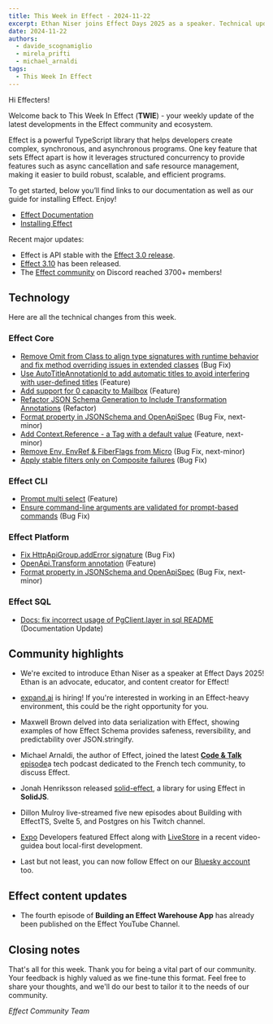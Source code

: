 ```yaml
---
title: This Week in Effect - 2024-11-22
excerpt: Ethan Niser joins Effect Days 2025 as a speaker. Technical updates, and more from the Effect ecosystem.
date: 2024-11-22
authors:
  - davide_scognamiglio
  - mirela_prifti
  - michael_arnaldi
tags:
  - This Week In Effect
---
```



Hi Effecters!

Welcome back to This Week In Effect (**TWIE**) - your weekly update of the latest developments in the Effect community and ecosystem.

Effect is a powerful TypeScript library that helps developers create complex, synchronous, and asynchronous programs. One key feature that sets Effect apart is how it leverages structured concurrency to provide features such as async cancellation and safe resource management, making it easier to build robust, scalable, and efficient programs.

To get started, below you’ll find links to our documentation as well as our guide for installing Effect. Enjoy!

- [Effect Documentation](/docs/getting-started/introduction/)
- [Installing Effect](/docs/getting-started/installation/)

Recent major updates:

- Effect is API stable with the [Effect 3.0 release](https://effect.website/blog/effect-3.0).
- [Effect 3.10](https://effect.website/blog/effect-3.10) has been released.
- The [Effect community](https://discord.gg/effect-ts) on Discord reached 3700+ members!

## Technology

Here are all the technical changes from this week.

### Effect Core
- [Remove Omit from Class to align type signatures with runtime behavior and fix method overriding issues in extended classes](https://github.com/Effect-TS/effect/pull/3959) (Bug Fix)
- [Use AutoTitleAnnotationId to add automatic titles to avoid interfering with user-defined titles](https://github.com/Effect-TS/effect/pull/3918) (Feature)
- [Add support for 0 capacity to Mailbox](https://github.com/Effect-TS/effect/pull/3972) (Feature)
- [Refactor JSON Schema Generation to Include Transformation Annotations](https://github.com/Effect-TS/effect/pull/3971) (Refactor)
- [Format property in JSONSchema and OpenApiSpec](https://github.com/Effect-TS/effect/pull/3945) (Bug Fix, next-minor)
- [Add Context.Reference - a Tag with a default value](https://github.com/Effect-TS/effect/pull/3961) (Feature, next-minor)
- [Remove Env, EnvRef & FiberFlags from Micro](https://github.com/Effect-TS/effect/pull/3969) (Bug Fix, next-minor)
- [Apply stable filters only on Composite failures](https://github.com/Effect-TS/effect/pull/3981) (Bug Fix)


### Effect CLI
- [Prompt multi select](https://github.com/Effect-TS/effect/pull/3929) (Feature)
- [Ensure command-line arguments are validated for prompt-based commands](https://github.com/Effect-TS/effect/pull/3976) (Bug Fix)


### Effect Platform
- [Fix HttpApiGroup.addError signature](https://github.com/Effect-TS/effect/pull/3962) (Bug Fix)
- [OpenApi.Transform annotation](https://github.com/Effect-TS/effect/pull/3968) (Feature)
- [Format property in JSONSchema and OpenApiSpec](https://github.com/Effect-TS/effect/pull/3945) (Bug Fix, next-minor)

### Effect SQL
- [Docs: fix incorrect usage of PgClient.layer in sql README](https://github.com/Effect-TS/effect/pull/395) (Documentation Update)


## Community highlights

- We're excited to introduce Ethan Niser as a speaker at Effect Days 2025! Ethan is an advocate, educator, and content creator for Effect!
  <Tweet id="1858511454686617823" />

- [expand.ai](https://www.expand.ai) is hiring! If you're interested in working in an Effect-heavy environment, this could be the right opportunity for you.
  <Tweet id="1858674403430854823" />

- Maxwell Brown delved into data serialization with Effect, showing examples of how Effect Schema provides safeness, reversibility, and predictability over JSON.stringify.
  <Tweet id="1858558768985817184" />

- Michael Arnaldi, the author of Effect, joined the latest [**Code & Talk** episode](https://www.linkedin.com/events/7263113616420134912/about)a tech podcast dedicated to the French tech community, to discuss Effect.

- Jonah Henriksson released [solid-effect](https://github.com/JonahPlusPlus/solid-effect), a library for using Effect in **SolidJS**.

- Dillon Mulroy live-streamed five new episodes about Building with EffectTS, Svelte 5, and Postgres on his Twitch channel.
  <TwitchPlayerNonInteractive video="2301533221" />

- [Expo](https://expo.dev) Developers featured Effect along with [LiveStore](https://livestore.dev) in a recent video-guidea bout local-first development.
   <YouTube
    id="https://www.youtube.com/embed/zQIhJqYU1Qw?si=3XhLszpamiWEJ5gw"
    title="How to build local-first native apps with LiveStore and Expo"
  />


- Last but not least, you can now follow Effect on our [Bluesky account](https://bsky.app/profile/effect-ts.bsky.social) too.

## Effect content updates
- The fourth episode of **Building an Effect Warehouse App** has already been published on the Effect YouTube Channel.

  <YouTube
    id="https://www.youtube.com/embed/hYSjHgJthQY?si=ZWo1rjhOf-RoD3oQ"
    title="Effect Development: Building an Effect Warehouse App #4"
  />

## Closing notes

That's all for this week. Thank you for being a vital part of our community. Your feedback is highly valued as we fine-tune this format. Feel free to share your thoughts, and we'll do our best to tailor it to the needs of our community.

_Effect Community Team_
